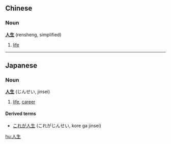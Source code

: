 ==Chinese==
===Noun===
'''[[人]][[生]]''' (rensheng, simplified)

# [[life]]

----
==Japanese==
===Noun===
'''[[人]][[生]]''' (じんせい, jinsei)

# [[life]], [[career]]

====Derived terms====
*[[これが人生]] (これがじんせい, kore ga jinsei)

[[hu:人生]]